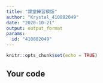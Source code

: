 ---
title: "課堂練習模版"
author: "Krystal_410882049"
date: "2020-10-21"
output: output_format
params:
  id: "410882049"
---

```{r setup, include=FALSE}
knitr::opts_chunk$set(echo = TRUE)
```

## Your code

```{r}

```

